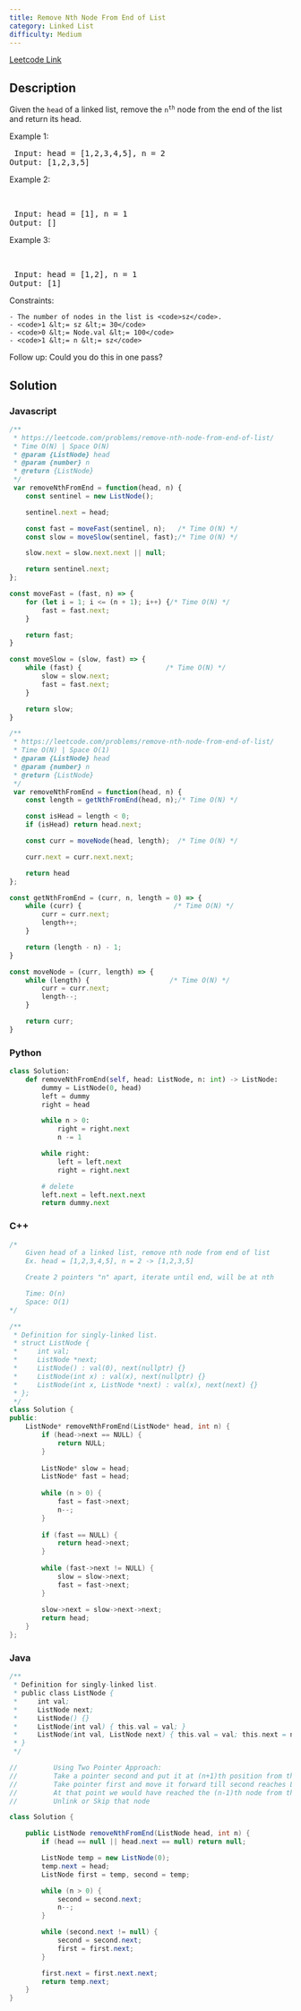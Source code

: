 ```yaml
---
title: Remove Nth Node From End of List
category: Linked List
difficulty: Medium
---
```


<Callout>

[Leetcode Link](https://leetcode.com/problems/remove-nth-node-from-end-of-list)

</Callout>

## Description
Given the <code>head</code> of a linked list, remove the <code>n<sup>th</sup></code> node from the end of the list and return its head.

 
Example 1:
<Image alt="" src="https://assets.leetcode.com/uploads/2020/10/03/remove_ex1.jpg" width={542} height={222} />
<br /><pre className="overflow-x-auto">
Input: head = [1,2,3,4,5], n = 2
Output: [1,2,3,5]
</pre>

Example 2:

<br /><pre className="overflow-x-auto">
Input: head = [1], n = 1
Output: []
</pre>

Example 3:

<br /><pre className="overflow-x-auto">
Input: head = [1,2], n = 1
Output: [1]
</pre>

 
Constraints:


	- The number of nodes in the list is <code>sz</code>.
	- <code>1 &lt;= sz &lt;= 30</code>
	- <code>0 &lt;= Node.val &lt;= 100</code>
	- <code>1 &lt;= n &lt;= sz</code>


 
Follow up: Could you do this in one pass?


## Solution

### Javascript
```javascript
/**
 * https://leetcode.com/problems/remove-nth-node-from-end-of-list/
 * Time O(N) | Space O(N)
 * @param {ListNode} head
 * @param {number} n
 * @return {ListNode}
 */
 var removeNthFromEnd = function(head, n) {
    const sentinel = new ListNode();

    sentinel.next = head;

    const fast = moveFast(sentinel, n);   /* Time O(N) */
    const slow = moveSlow(sentinel, fast);/* Time O(N) */

    slow.next = slow.next.next || null;

    return sentinel.next;
};

const moveFast = (fast, n) => {
    for (let i = 1; i <= (n + 1); i++) {/* Time O(N) */
        fast = fast.next;
    }

    return fast;
}

const moveSlow = (slow, fast) => {
    while (fast) {                     /* Time O(N) */
        slow = slow.next;
        fast = fast.next;
    }

    return slow;
}

/**
 * https://leetcode.com/problems/remove-nth-node-from-end-of-list/
 * Time O(N) | Space O(1)
 * @param {ListNode} head
 * @param {number} n
 * @return {ListNode}
 */
 var removeNthFromEnd = function(head, n) {
    const length = getNthFromEnd(head, n);/* Time O(N) */

    const isHead = length < 0;
    if (isHead) return head.next;

    const curr = moveNode(head, length);  /* Time O(N) */

    curr.next = curr.next.next;

    return head
};

const getNthFromEnd = (curr, n, length = 0) => {
    while (curr) {                       /* Time O(N) */
        curr = curr.next;
        length++;
    }

    return (length - n) - 1;
}

const moveNode = (curr, length) => {
    while (length) {                    /* Time O(N) */
        curr = curr.next;
        length--;
    }

    return curr;
}

```
### Python
```python
class Solution:
    def removeNthFromEnd(self, head: ListNode, n: int) -> ListNode:
        dummy = ListNode(0, head)
        left = dummy
        right = head

        while n > 0:
            right = right.next
            n -= 1

        while right:
            left = left.next
            right = right.next

        # delete
        left.next = left.next.next
        return dummy.next

```
### C++
```cpp
/*
    Given head of a linked list, remove nth node from end of list
    Ex. head = [1,2,3,4,5], n = 2 -> [1,2,3,5]

    Create 2 pointers "n" apart, iterate until end, will be at nth

    Time: O(n)
    Space: O(1)
*/

/**
 * Definition for singly-linked list.
 * struct ListNode {
 *     int val;
 *     ListNode *next;
 *     ListNode() : val(0), next(nullptr) {}
 *     ListNode(int x) : val(x), next(nullptr) {}
 *     ListNode(int x, ListNode *next) : val(x), next(next) {}
 * };
 */
class Solution {
public:
    ListNode* removeNthFromEnd(ListNode* head, int n) {
        if (head->next == NULL) {
            return NULL;
        }
        
        ListNode* slow = head;
        ListNode* fast = head;
        
        while (n > 0) {
            fast = fast->next;
            n--;
        }
        
        if (fast == NULL) {
            return head->next;
        }
        
        while (fast->next != NULL) {
            slow = slow->next;
            fast = fast->next;
        }
        
        slow->next = slow->next->next;
        return head;
    }
};

```
### Java
```java
/**
 * Definition for singly-linked list.
 * public class ListNode {
 *     int val;
 *     ListNode next;
 *     ListNode() {}
 *     ListNode(int val) { this.val = val; }
 *     ListNode(int val, ListNode next) { this.val = val; this.next = next; }
 * }
 */

//         Using Two Pointer Approach:
//         Take a pointer second and put it at (n+1)th position from the beginning
//         Take pointer first and move it forward till second reaches Last Node and second.next points to null
//         At that point we would have reached the (n-1)th node from the end using the pointer first
//         Unlink or Skip that node

class Solution {

    public ListNode removeNthFromEnd(ListNode head, int n) {
        if (head == null || head.next == null) return null;

        ListNode temp = new ListNode(0);
        temp.next = head;
        ListNode first = temp, second = temp;

        while (n > 0) {
            second = second.next;
            n--;
        }

        while (second.next != null) {
            second = second.next;
            first = first.next;
        }

        first.next = first.next.next;
        return temp.next;
    }
}

```


